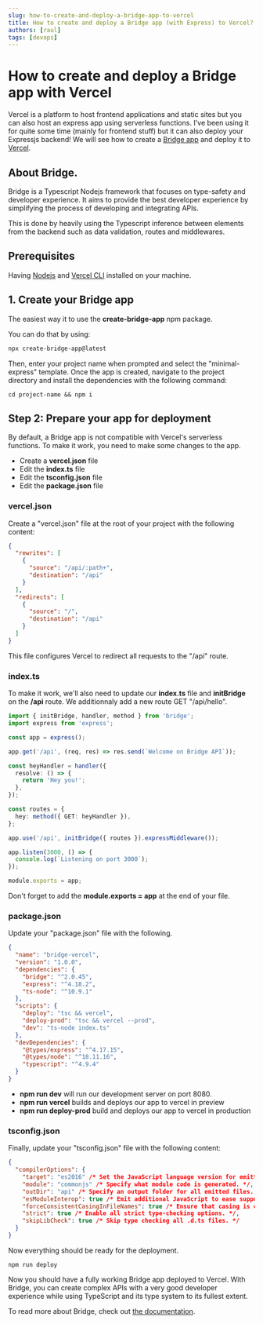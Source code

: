 ```yaml
---
slug: how-to-create-and-deploy-a-bridge-app-to-vercel
title: How to create and deploy a Bridge app (with Express) to Vercel?
authors: [raul]
tags: [devops]
---
```


# How to create and deploy a Bridge app with Vercel

Vercel is a platform to host frontend applications and static sites but you can also host an express app using serverless functions. I've been using it for quite some time (mainly for frontend stuff) but it can also deploy your Expressjs backend!
We will see how to create a [Bridge app](https://linkout.space) and deploy it to [Vercel](https://vercel.com).

## About Bridge.

Bridge is a Typescript Nodejs framework that focuses on type-safety and developer experience. It aims to provide the best developer experience by simplifying the process of developing and integrating APIs.

This is done by heavily using the Typescript inference between elements from the backend such as data validation, routes and middlewares.

## Prerequisites

Having [Nodejs](https://nodejs.org/) and [Vercel CLI](https://vercel.com/docs/cli) installed on your machine.

## 1. Create your Bridge app

The easiest way it to use the **create-bridge-app** npm package.

You can do that by using:

```bash
npx create-bridge-app@latest
```

Then, enter your project name when prompted and select the "minimal-express" template. Once the app is created, navigate to the project directory and install the dependencies with the following command:

```
cd project-name && npm i
```

## Step 2: Prepare your app for deployment

By default, a Bridge app is not compatible with Vercel's serverless functions. To make it work, you need to make some changes to the app.

- Create a **vercel.json** file
- Edit the **index.ts** file
- Edit the **tsconfig.json** file
- Edit the **package.json** file

### vercel.json

Create a "vercel.json" file at the root of your project with the following content:
```json
{
  "rewrites": [
    {
      "source": "/api/:path+",
      "destination": "/api"
    }
  ],
  "redirects": [
    {
      "source": "/",
      "destination": "/api"
    }
  ]
}
```


This file configures Vercel to redirect all requests to the "/api" route.

### index.ts

To make it work, we'll also need to update our **index.ts** file and **initBridge** on the **/api** route. We additionnaly add a new route GET "/api/hello".

```ts
import { initBridge, handler, method } from 'bridge';
import express from 'express';

const app = express();

app.get('/api', (req, res) => res.send(`Welcome on Bridge API`));

const heyHandler = handler({
  resolve: () => {
    return 'Hey you!';
  },
});

const routes = {
  hey: method({ GET: heyHandler }),
};

app.use('/api', initBridge({ routes }).expressMiddleware());

app.listen(3000, () => {
  console.log(`Listening on port 3000`);
});

module.exports = app;
```

Don't forget to add the **module.exports = app** at the end of your file.

### package.json

Update your "package.json" file with the following.
```json
{
  "name": "bridge-vercel",
  "version": "1.0.0",
  "dependencies": {
    "bridge": "^2.0.45",
    "express": "^4.18.2",
    "ts-node": "^10.9.1"
  },
  "scripts": {
    "deploy": "tsc && vercel",
    "deploy-prod": "tsc && vercel --prod",
    "dev": "ts-node index.ts"
  },
  "devDependencies": {
    "@types/express": "^4.17.15",
    "@types/node": "^18.11.16",
    "typescript": "^4.9.4"
  }
}
```

- __npm run dev__ will run our development server on port 8080.
- __npm run vercel__ builds and deploys our app to vercel in preview
- __npm run deploy-prod__ build and deploys our app to vercel in production

### tsconfig.json

Finally, update your "tsconfig.json" file with the following content:

```json
{
  "compilerOptions": {
    "target": "es2016" /* Set the JavaScript language version for emitted JavaScript and include compatible library declarations. */,
    "module": "commonjs" /* Specify what module code is generated. */,
    "outDir": "api" /* Specify an output folder for all emitted files. */,
    "esModuleInterop": true /* Emit additional JavaScript to ease support for importing CommonJS modules. This enables 'allowSyntheticDefaultImports' for type compatibility. */,
    "forceConsistentCasingInFileNames": true /* Ensure that casing is correct in imports. */,
    "strict": true /* Enable all strict type-checking options. */,
    "skipLibCheck": true /* Skip type checking all .d.ts files. */
  }
}
```

Now everything should be ready for the deployment.

```
npm run deploy
```


Now you should have a fully working Bridge app deployed to Vercel. With Bridge, you can create complex APIs with a very good developer experience while using TypeScript and its type system to its fullest extent.

To read more about Bridge, check out [the documentation](https://linkout.space/docs/handler).
